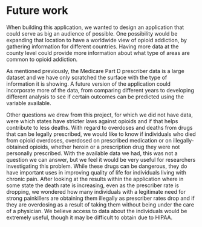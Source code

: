 # Future work

When building this application, we wanted to design an application that could serve as big an audience of possible. One possibility would be expanding that location to have a worldwide view of opioid addiction, by gathering information for different countries. Having more data at the county level could provide more information about what type of areas are common to opioid addiction.

As mentioned previously, the Medicare Part D prescriber data is a large dataset and we have only scratched the surface with the type of information it is showing. A future version of the application could incorporate more of the data, from comparing different years to developing different analysis to see if certain outcomes can be predicted using the variable available.

Other questions we drew from this project, for which we did not have data, were which states have stricter laws against opioids and if that helps contribute to less deaths. With regard to overdoses and deaths from drugs that can be legally prescribed, we would like to know if individuals who died from opioid overdoses, overdosed on prescribed medication or on illegally-obtained opioids, whether heroin or a prescription drug they were not personally prescribed. With the available data we had, this was not a question we can answer, but we feel it would be very useful for researchers investigating this problem. While these drugs can be dangerous, they do have important uses in improving quality of life for individuals living with chronic pain. After looking at the results within the application where in some state the death rate is increasing, even as the prescriber rate is dropping, we wondered how many individuals with a legitimate need for strong painkillers are obtaining them illegally as prescriber rates drop and if they are overdosing as a result of taking them without being under the care of a physician. We believe access to data about the individuals would be extremely useful, though it may be difficult to obtain due to HIPAA.
